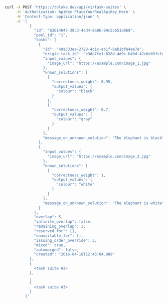 ```bash
curl -X POST 'https://toloka.dev/api/v1/task-suites' \
     -H 'Authorization: ApiKey PlaceYourRealApiKey_Here' \
     -H 'Content-Type: application/json' \
     -d '[
           {
             "id": "63614047-38c3-4ad4-8a86-99c5c651a9b8",
             "pool_id": "1",
             "tasks": [
               {
                 "id": "49a333ea-2728-4c1c-ab1f-8ab1bfe4ee7e",
                 "origin_task_id": "e3da7fe1-828d-4d9c-b49d-42c0eb5fcfde",
                 "input_values": {
                   "image_url": "https://example.com/image_1.jpg"
                 },
                 "known_solutions": [
                   {
                     "correctness_weight": 0.95,
                     "output_values": {
                       "colour": "black"
                     }
                   },
                   {
                     "correctness_weight": 0.7,
                     "output_values": {
                       "colour": "gray"
                     }
                   }
                 ],
                 "message_on_unknown_solution": "The elephant is black"
               },
               {
                 "input_values": {
                   "image_url": "https://example.com/image_2.jpg"
                 },
                 "known_solutions": [
                   {
                     "correctness_weight": 1,
                     "output_values": {
                       "colour": "white"
                     }
                   }
                 ],
                 "message_on_unknown_solution": "The elephant is white"
               }
             ],
             "overlap": 5,
             "infinite_overlap": false,
             "remaining_overlap": 3,
             "reserved_for": [],
             "unavailable_for": [],
             "issuing_order_override": 3,
             "mixed": true,
             "automerged": false,
             "created": "2016-04-18T12:43:04.988"
           },
           {
             <task suite #2>
           },
           ,
           {
             <task suite #3>
           }
         ]'
```